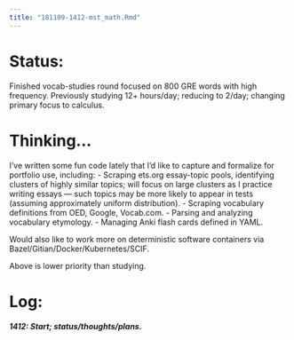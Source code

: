 ```yaml
---
title: "181109-1412-mst_math.Rmd"
---
```


# Status:

Finished vocab-studies round focused on 800 GRE words with high frequency. Previously studying 12+ hours/day; reducing to 2/day; changing primary focus to calculus.

# Thinking...

I've written some fun code lately that I'd like to capture and formalize for portfolio use, including:
- Scraping ets.org essay-topic pools, identifying clusters of highly similar topics; will focus on large clusters as I practice writing essays --- such topics may be more likely to appear in tests (assuming approximately uniform distribution).
- Scraping vocabulary definitions from OED, Google, Vocab.com.
- Parsing and analyzing vocabulary etymology.
- Managing Anki flash cards defined in YAML.

Would also like to work more on deterministic software containers via Bazel/Gitian/Docker/Kubernetes/SCIF.

Above is lower priority than studying.



# Log:

##### 1412: Start; status/thoughts/plans.
